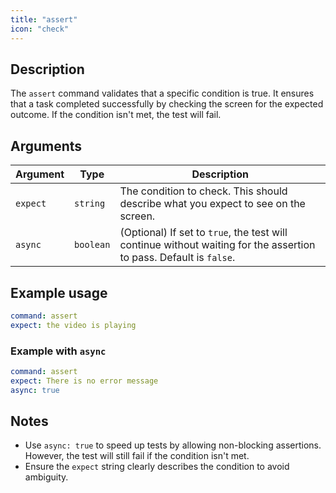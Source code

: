 ```yaml
---
title: "assert"
icon: "check"
---
```


## Description
The `assert` command validates that a specific condition is true. It ensures that a task completed successfully by checking the screen for the expected outcome. If the condition isn't met, the test will fail.

## Arguments
| Argument   | Type      | Description                                                                 |
|------------|-----------|-----------------------------------------------------------------------------|
| `expect`   | `string`  | The condition to check. This should describe what you expect to see on the screen. |
| `async`    | `boolean` | (Optional) If set to `true`, the test will continue without waiting for the assertion to pass. Default is `false`. |

## Example usage

```yaml
command: assert
expect: the video is playing
```

### Example with `async`

```yaml
command: assert
expect: There is no error message
async: true
```

## Notes
- Use `async: true` to speed up tests by allowing non-blocking assertions. However, the test will still fail if the condition isn't met.
- Ensure the `expect` string clearly describes the condition to avoid ambiguity.
